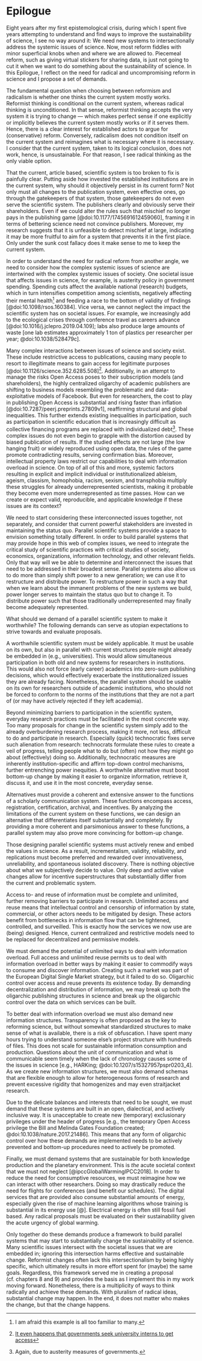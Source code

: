 # Epilogue {-}

Eight years after my first epistemological crisis, during which I
spent five years attempting to understand and find ways to improve the
sustainability of science, I see no way around it: We need new systems
to intersectionally address the systemic issues of science. Now, most
reform fiddles with minor superficial knobs when and where we are
allowed to. Piecemeal reform, such as giving virtual stickers for
sharing data, is just not going to cut it when we want to do something
about the sustainability of science. In this Epilogue, I reflect on
the need for radical and uncompromising reform in science and I
propose a set of demands.

The fundamental question when choosing between reformism and
radicalism is whether one thinks the current system mostly
works. Reformist thinking is conditional on the current system,
whereas radical thinking is unconditioned. In that sense, reformist
thinking accepts the very system it is trying to change --- which
makes perfect sense if one explicitly or implicitly believes the
current system mostly works or if it serves them. Hence, there is a
clear interest for established actors to argue for (conservative)
reform. Conversely, radicalism does not condition itself on the
current system and reimagines what is necessary where it is
necessary. I consider that the current system, taken to its logical
conclusion, does not work, hence, is unsustainable. For that reason, I
see radical thinking as the only viable option.

That the current, article based, scientific system is too broken to
fix is painfully clear. Putting aside how invested the established
institutions are in the current system, why should it objectively
persist in its current form? Not only must all changes to the
publication system, even effective ones, go through the gatekeepers of
that system, those gatekeepers do not even serve the scientific
system. The publishers clearly and obviously serve their
shareholders. Even if we could alter the rules such that mischief no
longer pays in the publishing game [@doi:10.1177/1745691612459060], framing it in terms
of bettering science need not convince publishers. Moreover, my
research suggests that it is unfeasible to detect mischief at large,
indicating it may be more fruitful to aim for a system that prevents
it in the first place. Only under the sunk cost fallacy does it make
sense to me to keep the current system.

In order to understand the need for radical reform from another angle,
we need to consider how the complex systemic issues of science are
intertwined with the complex systemic issues of society. One societal
issue that affects issues in science, for example, is austerity policy
in government spending. Spending cuts affect the available national
(research) budgets, which in turn intensifies competition among
scientists, negatively affecting their mental health^[I am afraid this
example is all too familiar to many.] and feeding a race to the bottom
of validity of findings [@doi:10.1098/rsos.160384]. Vice versa, we
cannot neglect the impact the scientific system has on societal
issues. For example, we increasingly add to the ecological crises
through conference travel as careers advance
[@doi:10.1016/j.jclepro.2019.04.109]; labs also produce large amounts
of waste [one lab estimates approximately 1 ton of plastics per
researcher per year; @doi:10.1038/528479c].

Many complex interactions between issues of science and society
exist. These include restrictive access to publications, causing many
people to resort to illegitimate means to gain access for legitimate
purposes [@doi:10.1126/science.352.6285.508]^[[It even happens that
governments seek university interns to get
access](https://therostrumblog.wordpress.com/2015/01/12/why-all-phd-students-should-do-a-policy-placement/)].
Additionally, in an attempt to manage the risks Open Access poses to
their subscription models (and shareholders), the highly centralized
oligarchy of academic publishers are shifting to business models
resembling the problematic and data-exploitative models of
Facebook. But even for researchers, the cost to play in publishing
Open Access is substantial and rising faster than inflation
[@doi:10.7287/peerj.preprints.27809v1], reaffirming structural and
global inequalities. This further extends existing inequalities in
participation, such as participation in scientific education that is
increasingly difficult as collective financing programs are replaced
with individualized debt^[Again, due to austerity measures of
governments.]. These complex issues do not even begin to grapple with
the distortion caused by biased publication of results. If the studied
effects are not large (the low hanging fruit) or widely reproduced
using open data, the rules of the game promote contradicting results,
serving confirmation bias. Moreover, intellectual property laws
restrict our capabilities to deal with information overload in
science. On top of all of this and more, systemic factors resulting in
explicit and implicit individual or institutionalized ableism, ageism,
classism, homophobia, racism, sexism, and transphobia multiply these
struggles for already underrepresented scientists, making it probable
they become even more underrepresented as time passes. How can we
create or expect valid, reproducible, and applicable knowledge if
these issues are its context?

We need to start considering these interconnected issues together, not
separately, and consider that current powerful stakeholders are
invested in maintaining the status quo. Parallel scientific systems
provide a space to envision something totally different. In order to
build parallel systems that may provide hope in this web of complex
issues, we need to integrate the critical study of scientific
practices with critical studies of society, economics, organizations,
information technology, and other relevant fields. Only that way will
we be able to determine and interconnect the issues that need to be
addressed in their broadest sense. Parallel systems also allow us to
do more than simply shift power to a new generation; we can use it to
restructure and distribute power. To restructure power in such a way
that when we learn about the immanent problems of the new systems we
build, power longer serves to maintain the status quo but to change
it. To distribute power such that those traditionally underrepresented
may finally become adequately represented.

What should we demand of a parallel scientific system to make it
worthwhile? The following demands can serve as utopian expectations to
strive towards and evaluate proposals.

A worthwhile scientific system must be widely applicable. It must be
usable on its own, but also in parallel with current structures people
might already be embedded in (e.g., universities). This would allow
simultaneous participation in both old and new systems for researchers
in institutions. This would also not force (early career) academics
into zero-sum publishing decisions, which would effectively exacerbate
the institutionalized issues they are already facing. Nonetheless, the
parallel system should be usable on its own for researchers outside of
academic institutions, who should not be forced to conform to the
norms of the institutions that they are not a part of (or may have
actively rejected if they left academia).

Beyond minimizing barriers to participation in the scientific system,
everyday research practices must be facilitated in the most concrete
way. Too many proposals for change in the scientific system simply add
to the already overburdening research process, making it more, not
less, difficult to do and participate in research. Especially (quick)
technocratic fixes serve such alienation from research: technocrats
formulate these rules to create a veil of progress, telling people
what to do but (often) not how they might go about (effectively) doing
so. Additionally, technocratic measures are inherently
institution-specific and affirm top-down control mechanisms, further
entrenching power inequities. A worthwhile alternative must boost
bottom-up change by making it easier to organize information, retrieve
it, discuss it, and use it in the most concrete, everyday sense.

Alternatives must provide a coherent and extensive answer to the
functions of a scholarly communication system. These functions
encompass access, registration, certification, archival, and
incentives. By analyzing the limitations of the current system on
these functions, we can design an alternative that differentiates
itself substantially and completely. By providing a more coherent and
parsimonious answer to these functions, a parallel system may also
prove more convincing for bottom-up change.

Those designing parallel scientific systems must actively renew and
embed the values in science. As a result, incrementalism, validity,
reliability, and replications must become preferred and rewarded over
innovativeness, unreliability, and spontaneous isolated
discovery. There is nothing objective about what we subjectively
decide to value. Only deep and active value changes allow for
incentive superstructures that substantially differ from the current
and problematic system.

Access to- and reuse of information must be complete and unlimited,
further removing barriers to participate in research. Unlimited
access and reuse means that intellectual control and censorship of
information by state, commercial, or other actors needs to be
mitigated by design. These actors benefit from bottlenecks in
information flow that can be tightened, controlled, and
surveilled. This is exactly how the services we now use are (being)
designed. Hence, current centralized and restrictive models need to be
replaced for decentralized and permissive models.

We must demand the potential of unlimited ways to deal with
information overload. Full access and unlimited reuse permits us to
deal with information overload in better ways by making it easier to
commodify ways to consume and discover information. Creating such a
market was part of the European Digital Single Market strategy, but it
failed to do so. Oligarchic control over access and reuse prevents its
existence today. By demanding decentralization and distribution of
information, we may break up both the oligarchic publishing structures
in science and break up the oligarchic control over the data on which
services can be built.

To better deal with information overload we must also demand new
information structures. Transparency is often proposed as the key to
reforming science, but without somewhat standardized structures to
make sense of what is available, there is a risk of obfuscation. I
have spent many hours trying to understand someone else's project
structure with hundreds of files. This does not scale for sustainable
information consumption and production. Questions about the unit of
communication and what is communicable seem timely when the lack of
chronology causes some of the issues in science [e.g., HARKing;
@doi:10.1207/s15327957pspr0203_4]. As we create new information
structures, we must also demand schemas that are flexible enough to
allow for heterogeneous forms of research and prevent excessive
rigidity that homogenizes and may even straitjacket research.

Due to the delicate balances and interests that need to be sought, we
must demand that these systems are built in an open, dialectical, and
actively inclusive way. It is unacceptable to create new (temporary)
exclusionary privileges under the header of progress [e.g., the
temporary Open Access privilege the Bill and Melinda Gates Foundation
created; @doi:10.1038/nature.2017.21486]. This means that any form of
oligarchic control over how these demands are implemented needs to be
actively prevented and bottom-up procedures need to actively be
promoted.

Finally, we must demand systems that are sustainable for both
knowledge production and the planetary environment. This is *the*
acute societal context that we must not neglect
[@ipccGlobalWarmingIPCC2018]. In order to reduce the need for
consumptive resources, we must reimagine how we can interact with
other researchers. Doing so may drastically reduce the need for
flights for conferences (and benefit our schedules). The digital
services that are provided also consume substantial amounts of energy,
especially given the rise of machine learning algorithms whose
training is substantial in its energy use [@]. Electrical energy is
often still fossil fuel based. Any radical proposals must be evaluated
on their sustainability given the acute urgency of global warming.

Only together do these demands produce a framework to build parallel
systems that may start to substantially change the sustainability of
science. Many scientific issues intersect with the societal issues
that we are embedded in; ignoring this intersection harms effective
and sustainable change. Reformist changes often lack this
intersectionalism by being highly specific, which ultimately results
in more effort spent for (maybe) the same goals. Regardless, this
framework served me in creating a proposal (cf. chapters 8 and 9) and
provides the basis as I implement this in my work moving forward.
Nonetheless, there is a multiplicity of ways to think radically and
achieve these demands. With pluralism of radical ideas, substantial
change may happen. In the end, it does not matter who makes the
change, but that the change happens.
